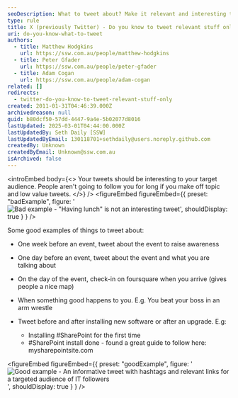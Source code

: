 ```yaml
---
seoDescription: What to tweet about? Make it relevant and interesting to your target audience! Don't waste followers' time with off-topic or low-value tweets. Focus on sharing valuable insights, updates, or engaging stories that resonate with them.
type: rule
title: X (previously Twitter) - Do you know to tweet relevant stuff only?
uri: do-you-know-what-to-tweet
authors:
  - title: Matthew Hodgkins
    url: https://ssw.com.au/people/matthew-hodgkins
  - title: Peter Gfader
    url: https://ssw.com.au/people/peter-gfader
  - title: Adam Cogan
    url: https://ssw.com.au/people/adam-cogan
related: []
redirects:
  - twitter-do-you-know-to-tweet-relevant-stuff-only
created: 2011-01-31T04:46:39.000Z
archivedreason: null
guid: b80dcf50-57dd-4447-9a4e-5b02077d8016
lastUpdated: 2025-03-01T04:44:00.000Z
lastUpdatedBy: Seth Daily [SSW]
lastUpdatedByEmail: 130118701+sethdaily@users.noreply.github.com
createdBy: Unknown
createdByEmail: Unknown@ssw.com.au
isArchived: false
---
```


<introEmbed
  body={<>
Your tweets should be interesting to your target audience. People aren't going to follow you for long if you make off topic and low value tweets.
  </>}
/>
<figureEmbed figureEmbed={{
  preset: "badExample",
  figure: '![Bad example - "Having lunch" is not an interesting tweet](/uploads/rules/do-you-know-what-to-tweet/bad-twitter.png)',
  shouldDisplay: true
} } />


Some good examples of things to tweet about:

* One week before an event, tweet about the event to raise awareness
* One day before an event, tweet about the event and what you are talking about
* On the day of the event, check-in on foursquare when you arrive (gives people a nice map)
* When something good happens to you. E.g. You beat your boss in an arm wrestle
* Tweet before and after installing new software or after an upgrade. E.g:

  * Installing #SharePoint for the first time
  * \#SharePoint install done - found a great guide to follow here: mysharepointsite.com

<figureEmbed figureEmbed={{
  preset: "goodExample",
  figure: '![Good example - An informative tweet with hashtags and relevant links for a targeted audience of IT followers](/uploads/rules/do-you-know-what-to-tweet/good-twitter.png)',
  shouldDisplay: true
} } />
